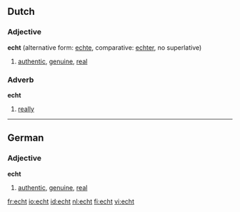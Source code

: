 ==Dutch==
===Adjective===
'''echt''' (alternative form: [[echte]], comparative: [[echter]], no superlative)

# [[authentic]], [[genuine]], [[real]]

===Adverb===
'''echt'''

# [[really]]

----
==German==
=== Adjective ===
'''echt'''

# [[authentic]], [[genuine]], [[real]]

[[fr:echt]]
[[io:echt]]
[[id:echt]]
[[nl:echt]]
[[fi:echt]]
[[vi:echt]]
